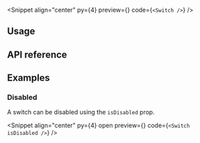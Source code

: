 
<PageTitle
  title="Switch"
  description="A control that indicates whether a setting is on or off."
/>

<Snippet
  align="center"
  py={4}
  preview={<SwitchSnippet story="Default" />}
  code={`<Switch />`}
/>

## Usage

<CodeBlock code={snippetUsage} />

## API reference

<PropsTable data={switchPropDefs} />

## Examples

### Disabled

A switch can be disabled using the `isDisabled` prop.

<Snippet
  align="center"
  py={4}
  open
  preview={<SwitchSnippet story="Disabled" />}
  code={`<Switch isDisabled />`}
/>

<Theming component="Switch" />

<ChangelogComponent component="switch" />
